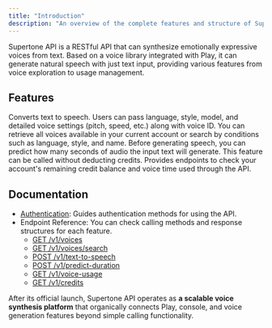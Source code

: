 ```yaml
---
title: "Introduction"
description: "An overview of the complete features and structure of Supertone API."
---
```


Supertone API is a RESTful API that can synthesize emotionally expressive voices from text. Based on a voice library integrated with Play, it can generate natural speech with just text input, providing various features from voice exploration to usage management.

## Features

<CardGroup cols={1}>
  <Card title="Text-to-Speech" icon="comment">
    Converts text to speech. Users can pass language, style, model, and detailed voice settings (pitch, speed, etc.) along with voice ID.
  </Card>
  <Card title="Voice Exploration" icon="magnifying-glass">
    You can retrieve all voices available in your current account or search by conditions such as language, style, and name.
  </Card>
  <Card title="Speech Duration Prediction" icon="crystal-ball">
    Before generating speech, you can predict how many seconds of audio the input text will generate.
    This feature can be called without deducting credits.
  </Card>
  <Card title="Credits and Usage Check" icon="credit-card">
    Provides endpoints to check your account's remaining credit balance and voice time used through the API.
  </Card>
</CardGroup>

## Documentation

- [Authentication](/en/api-reference/authentication): Guides authentication methods for using the API.
- Endpoint Reference: You can check calling methods and response structures for each feature.
  - [GET /v1/voices](/en/api-reference/endpoints/get-voices)
  - [GET /v1/voices/search](/en/api-reference/endpoints/search-voices)
  - [POST /v1/text-to-speech](/en/api-reference/endpoints/text-to-speech)
  - [POST /v1/predict-duration](/en/api-reference/endpoints/predit-duration)
  - [GET /v1/voice-usage](/en/api-reference/endpoints/get-voice-usage)
  - [GET /v1/credits](/en/api-reference/endpoints/get-credit-balance)

After its official launch, Supertone API operates as **a scalable voice synthesis platform** that organically connects Play, console, and voice generation features beyond simple calling functionality.